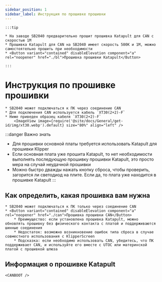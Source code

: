 ```yaml
---
sidebar_position: 1
sidebar_label: Инструкция по прошивке прошивки
---
```







    :::tip

    * На заводе SB2040 предварительно прошит прошивка Katapult для CAN с скоростью 1М
    * Прошивка Katapult для CAN на SB2040 имеет скорость 500К и 1М, можно самостоятельно прошить при необходимости
    * <Button variant="contained" disableElevation component="a" rel="noopener" href="./bl">Прошивка прошивки Katapult</Button>
    
    :::

# Инструкция по прошивке прошивки

    * SB2040 может подключаться к ПК через соединение CAN
    * Для подключения CAN используется кабель `XT30(2+2)-F`
    * Ниже приведен образец кабеля `XT30(2+2)-F`
        <ImageView image={require('@site/docs/General/get-id/img/xt30.webp').default} size="80%" align="left" />

:::danger Важно знать
* Для прошивки основной платы требуется использовать Katapult для прошивки Klipper
* Если основная плата уже прошита Katapult, то нет необходимости выполнять последующую прошивку прошивки Katapult, это просто мера на случай неудачной прошивки
* Можно быстро дважды нажать кнопку сброса, чтобы проверить, загорится ли светодиод на плите. Если да, то плата уже находится в прошивке Katapult
:::

## Как определить, какая прошивка вам нужна

    * SB2040 может подключаться к ПК только через соединение CAN
    * <Button variant="contained" disableElevation component="a" rel="noopener" href="./can">Прошивка прошивки CAN</Button>
        * Преимущество: если установлена прошивка Katapult, можно обновлять прошивку без физического контакта с платой и поддерживаются шинные соединения
        * Недостаток: возможно возникновение ошибок типа сброса в случае совместного использования с KlipperScreen
        * Подсказка: если необходимо использовать CAN, убедитесь, что ПК поддерживает CAN, и используйте его вместе с UTOC или материнской платой с прошивкой шлюза
    
## Информация о прошивке Katapult

    <CANBOOT />
